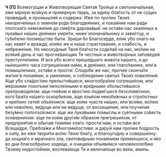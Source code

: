 **Ч [П]** Всемогу́щая и Животворя́щая Свята́я Тро́ице и светонача́льная, я́же мiрную вся́кую и премiрную тварь, за еди́ну бла́гость от не су́щих приведы́й, и промышля́я и содержа́. И́же по про́чих Твои́х неизрече́нных о земно́м ро́де благодея́ниих, и покая́ние нам ра́ди плотска́го неможе́ния до сме́рти дарова́вый: не оста́ви нас окая́нных в лука́вых на́ших дея́ниих умре́ти, ниже́ злонача́льнику и зави́стцу, и губи́телю посме́шство бы́ти. Зри́ши бо Благосе́рде, ели́к у́бо о́наго на нас наве́т и вражда́, ели́ко же и на́ше страстова́ние, и сла́бость, и небреже́ние. Но неоску́дныя Твоя́ бла́гости соде́лай на нас, мо́лим на вся́кий день и час прогне́вающии Тя честны́х и животво́рных за́поведей преступле́нием. И вся у́бо всего́ преше́дшаго живота́ на́шего, и до ны́нешняго часа́ согреше́нная на́ми, в дея́ниих, или́ глаго́ланиих, или́ в помышле́ниих, оста́ви и прости́. Сподо́би же нас, про́чее сконча́ти житие́ в покая́нии, и умиле́нии, и соблюде́нии святы́х Твои́х повеле́ний. А́ще у́бо сла́достию прельсти́вшеся, многообра́зне согреши́хом, или́ ме́рзкими похотьми́ неполе́зными и вре́дными обольсти́вшеся препроводи́хом: а́ще гне́вом и я́ростию подви́гшеся безслове́сною, кого́ бра́та на́шего оскорби́хом, а́ще язы́ком неизбе́жных и стро́потных и кре́пких сете́й объя́хомся: а́ще ко́им чувств на́ших, или́ все́ми, во́лею или́ нево́лею, ве́дуще или́ не ве́дуще, от восхище́ния, или́ поуче́ния безу́мно поползо́хомся: а́ще же лука́выми по́мыслы и су́етными со́весть оскверни́хом: а́ще ли ко́им други́м о́бразом прегреши́хом, от предприя́тия и обы́чая томи́ми зла́го: прости́ нам, и оста́ви вся Всеще́дре, Пребла́же и Многоми́лостиве: и да́руй нам про́чее бо́дрость и си́лу, во е́же твори́ти во́лю Твою́ бла́гу, и благоуго́дну и соверше́нну: да нощна́го и мра́чнаго зла, светови́дным покая́нием преме́ншеся, и я́ко во дни благообра́зно ходя́ще, и очище́ни объяви́мся человеколю́бию Твоему́ недосто́йнии, воспева́юще Тя и велича́юще во ве́ки, ами́нь.

